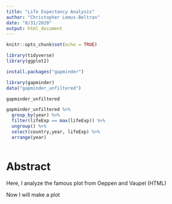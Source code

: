 ```yaml
---
title: "Life Expectancy Analysis"
author: "Christopher Lemus-Beltran"
date: "8/31/2020"
output: html_document
---
```


```r
knitr::opts_chunk$set(echo = TRUE)

library(tidyverse)
library(ggplot2)

install.packages("gapminder")

library(gapminder)
data("gapminder_unfiltered")
```


```r
gapminder_unfiltered

gapminder_unfiltered %>%
  group_by(year) %>%
  filter(lifeExp == max(lifeExp)) %>%
  ungroup() %>%
  select(country,year, lifeExp) %>%
  arrange(year)



```

# Abstract 

Here, I analyze the famous plot from Oeppen and Vaupel (HTML)

Now I will make a plot 



